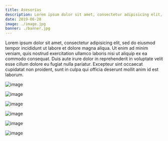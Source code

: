 ```yaml
---
title: Asesorías
description: Lorem ipsum dolor sit amet, consectetur adipisicing elit, sed do eiusmod tempor incididunt ut labore et dolore magna aliqua.
date: 2019-06-28
image: ./image.jpg
banner: ./banner.jpg
---
```


Lorem ipsum dolor sit amet, consectetur adipisicing elit, sed do eiusmod tempor incididunt ut labore et dolore magna aliqua. Ut enim ad minim veniam, quis nostrud exercitation ullamco laboris nisi ut aliquip ex ea commodo consequat. Duis aute irure dolor in reprehenderit in voluptate velit esse cillum dolore eu fugiat nulla pariatur. Excepteur sint occaecat cupidatat non proident, sunt in culpa qui officia deserunt mollit anim id est laborum.

<Row>
<Col>

![image](./b1.jpg)

</Col>
<Col>

![image](./b2.jpg)

</Col>
</Row>

<Row>
<Col>

![image](./w1.jpg)

</Col>
</Row>

<Row>
<Col>

![image](./l1.jpg)

</Col>
<Col>

![image](./l2.jpg)

</Col>

<Col>

![image](./l3.jpg)

</Col>
</Row>
